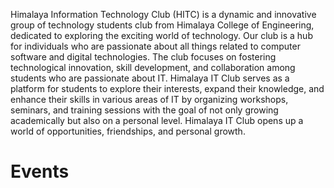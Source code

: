 
<ContentLayout title="Himalaya Information Technology Club" logo={logo} description="Himalaya IT Club is a dynamic and innovative technology student club at Himalaya College of Engineering that serves as a platform for students to explore their interests, expand their knowledge, and enhance their skills in various areas of IT.">

<Alert club="it-club" />

Himalaya Information Technology Club (HITC) is a dynamic and innovative group of technology students club from Himalaya College of Engineering, dedicated to exploring the exciting world of technology. Our club is a hub for individuals who are passionate about all things related to computer software and digital technologies.
The club focuses on fostering technological innovation, skill development, and collaboration among students who are passionate about IT. Himalaya IT Club serves as a platform for students to explore their interests, expand their knowledge, and enhance their skills in various areas of IT by organizing workshops, seminars, and training sessions with the goal of not only growing academically but also on a personal level. Himalaya IT Club opens up a world of opportunities, friendships, and personal growth.

# Events

<Timeline club="it-club" />

</ContentLayout>
